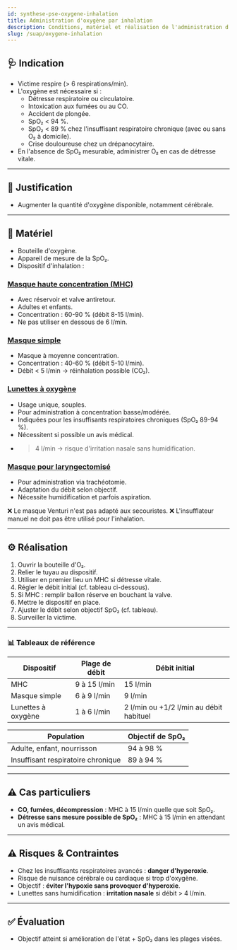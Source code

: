 ---
id: synthese-pse-oxygene-inhalation
title: Administration d'oxygène par inhalation
description: Conditions, matériel et réalisation de l'administration d'oxygène par inhalation
slug: /suap/oxygene-inhalation
---


## 🩺 Indication

- Victime respire (> 6 respirations/min).
- L'oxygène est nécessaire si :
  - Détresse respiratoire ou circulatoire.
  - Intoxication aux fumées ou au CO.
  - Accident de plongée.
  - SpO₂ < 94 %.
  - SpO₂ < 89 % chez l'insuffisant respiratoire chronique (avec ou sans O₂ à domicile).
  - Crise douloureuse chez un drépanocytaire.
- En l'absence de SpO₂ mesurable, administrer O₂ en cas de détresse vitale.

---

## 🎯 Justification

- Augmenter la quantité d'oxygène disponible, notamment cérébrale.

---

## 🧰 Matériel

- Bouteille d'oxygène.
- Appareil de mesure de la SpO₂.
- Dispositif d'inhalation :

### <u>Masque haute concentration (MHC)</u>

- Avec réservoir et valve antiretour.
- Adultes et enfants.
- Concentration : 60-90 % (débit 8-15 l/min).
- Ne pas utiliser en dessous de 6 l/min.

### <u>Masque simple</u>

- Masque à moyenne concentration.
- Concentration : 40-60 % (débit 5-10 l/min).
- Débit < 5 l/min → réinhalation possible (CO₂).

### <u>Lunettes à oxygène</u>

- Usage unique, souples.
- Pour administration à concentration basse/modérée.
- Indiquées pour les insuffisants respiratoires chroniques (SpO₂ 89-94 %).
- Nécessitent si possible un avis médical.
- > 4 l/min → risque d'irritation nasale sans humidification.

### <u>Masque pour laryngectomisé</u>

- Pour administration via trachéotomie.
- Adaptation du débit selon objectif.
- Nécessite humidification et parfois aspiration.

<Admonition type="warning">
❌ Le masque Venturi n'est pas adapté aux secouristes.  
❌ L'insufflateur manuel ne doit pas être utilisé pour l'inhalation.
</Admonition>

---

## ⚙️ Réalisation

1. Ouvrir la bouteille d'O₂.
2. Relier le tuyau au dispositif.
3. Utiliser en premier lieu un MHC si détresse vitale.
4. Régler le débit initial (cf. tableau ci-dessous).
5. Si MHC : remplir ballon réserve en bouchant la valve.
6. Mettre le dispositif en place.
7. Ajuster le débit selon objectif SpO₂ (cf. tableau).
8. Surveiller la victime.

---

### 📊 Tableaux de référence

| Dispositif         | Plage de débit       | Débit initial                          |
|--------------------|----------------------|----------------------------------------|
| MHC                | 9 à 15 l/min         | 15 l/min                               |
| Masque simple      | 6 à 9 l/min          | 9 l/min                                |
| Lunettes à oxygène | 1 à 6 l/min          | 2 l/min ou +1/2 l/min au débit habituel |

| Population                         | Objectif de SpO₂       |
|------------------------------------|-------------------------|
| Adulte, enfant, nourrisson         | 94 à 98 %               |
| Insuffisant respiratoire chronique | 89 à 94 %               |

---

## ⚠️ Cas particuliers

- **CO, fumées, décompression** : MHC à 15 l/min quelle que soit SpO₂.
- **Détresse sans mesure possible de SpO₂** : MHC à 15 l/min en attendant un avis médical.

---

## ⚠️ Risques & Contraintes

- Chez les insuffisants respiratoires avancés : **danger d'hyperoxie**.
- Risque de nuisance cérébrale ou cardiaque si trop d'oxygène.
- Objectif : **éviter l'hypoxie sans provoquer d'hyperoxie**.
- Lunettes sans humidification : **irritation nasale** si débit > 4 l/min.

---

## ✅ Évaluation

- Objectif atteint si amélioration de l'état + SpO₂ dans les plages visées.
